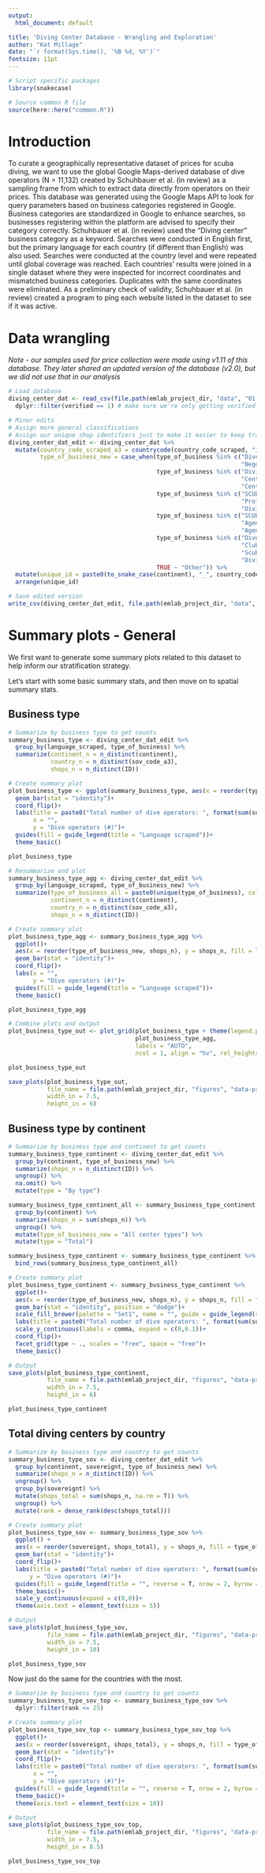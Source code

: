 ```yaml
---
output:
  html_document: default

title: 'Diving Center Database - Wrangling and Exploration'
author: "Kat Millage"
date: "`r format(Sys.time(), '%B %d, %Y')`"
fontsize: 11pt
---
```


```r
# Script specific packages
library(snakecase)

# Source common R file
source(here::here("common.R"))
```

# Introduction

To curate a geographically representative dataset of prices for scuba diving, we want to use the global Google Maps-derived database of dive operators (N = 11,132) created by Schuhbauer et al. (in review) as a sampling frame from which to extract data directly from operators on their prices. This database was generated using the Google Maps API to look for query parameters based on business categories registered in Google. Business categories are standardized in Google to enhance searches, so businesses registering within the platform are advised to specify their category correctly. Schuhbauer et al. (in review) used the "Diving center" business category as a keyword. Searches were conducted in English first, but the primary language for each country (if different than English) was also used. Searches were conducted at the country level and were repeated until global coverage was reached. Each countries’ results were joined in a single dataset where they were inspected for incorrect coordinates and mismatched business categories. Duplicates with the same coordinates were eliminated. As a preliminary check of validity, Schuhbauer et al. (in review) created a program to ping each website listed in the dataset to see if it was active.

# Data wrangling

*Note - our samples used for price collection were made using v1.11 of this database. They later shared an updated version of the database (v2.0), but we did not use that in our analysis*

```r
# Load database
diving_center_dat <- read_csv(file.path(emlab_project_dir, "data", "01-raw", "diving-centers", "diving_centers_database_v1.11_verified_with_padi_info.csv")) %>%
  dplyr::filter(verified == 1) # make sure we're only getting verified shops

# Minor edits
# Assign more general classifications
# Assign our unique shop identifiers just to make it easier to keep track of the data
diving_center_dat_edit <- diving_center_dat %>%
  mutate(country_code_scraped_a3 = countrycode(country_code_scraped, "iso2c", "iso3c"),
         type_of_business_new = case_when(type_of_business %in% c("Dive shop", 
                                                                  "Negozio di attrezzature per immersioni") ~ "Dive shop",
                                          type_of_business %in% c("Diving center", 
                                                                  "Centro de buceo", 
                                                                  "Centro immersioni") ~ "Diving center",
                                          type_of_business %in% c("SCUBA instructor", 
                                                                  "Profesor de buceo", 
                                                                  "Diving contractor") ~ "Instructor",
                                          type_of_business %in% c("SCUBA tour agency", 
                                                                  "Agencia de viajes de buceo", 
                                                                  "Agenzia viaggi specializzata in immersioni") ~ "Tour agency",
                                          type_of_business %in% c("Dive club", 
                                                                  "Club de buceo", 
                                                                  "Scuba diving", 
                                                                  "Diving") ~ "Dive club",
                                          TRUE ~ "Other")) %>%
  mutate(unique_id = paste0(to_snake_case(continent), "_", country_code_scraped, "_", to_snake_case(business_name), "_", ID)) %>%
  arrange(unique_id)

# Save edited version
write_csv(diving_center_dat_edit, file.path(emlab_project_dir, "data", "02-processed", "data-prep", "diving_center_database_clean.csv"))
```

# Summary plots - General

We first want to generate some summary plots related to this dataset to help inform our stratification strategy.

Let's start with some basic summary stats, and then move on to spatial summary stats. 

## Business type

```r
# Summarize by business type to get counts
summary_business_type <- diving_center_dat_edit %>%
  group_by(language_scraped, type_of_business) %>%
  summarize(continent_n = n_distinct(continent),
            country_n = n_distinct(sov_code_a3),
            shops_n = n_distinct(ID))

# Create summary plot
plot_business_type <- ggplot(summary_business_type, aes(x = reorder(type_of_business, shops_n), y = shops_n, fill = language_scraped)) +
  geom_bar(stat = "identity")+
  coord_flip()+
  labs(title = paste0("Total number of dive operators: ", format(sum(summary_business_type$shops_n, na.rm = T), big.mark = ",")), 
       x = "",
       y = "Dive operators (#)")+
  guides(fill = guide_legend(title = "Language scraped"))+
  theme_basic()

plot_business_type
```

```r
# Resummarize and plot
summary_business_type_agg <- diving_center_dat_edit %>%
  group_by(language_scraped, type_of_business_new) %>%
  summarize(type_of_business_all = paste0(unique(type_of_business), collapse = ", "),
            continent_n = n_distinct(continent),
            country_n = n_distinct(sov_code_a3),
            shops_n = n_distinct(ID))

# Create summary plot
plot_business_type_agg <- summary_business_type_agg %>%
  ggplot()+ 
  aes(x = reorder(type_of_business_new, shops_n), y = shops_n, fill = language_scraped) +
  geom_bar(stat = "identity")+
  coord_flip()+
  labs(x = "",
       y = "Dive operators (#)")+
  guides(fill = guide_legend(title = "Language scraped"))+
  theme_basic()

plot_business_type_agg
```

```r
# Combine plots and output
plot_business_type_out <- plot_grid(plot_business_type + theme(legend.position = "none"), 
                                    plot_business_type_agg, 
                                    labels = "AUTO", 
                                    ncol = 1, align = "hv", rel_heights = c(1.75, 1))

plot_business_type_out

save_plots(plot_business_type_out, 
           file_name = file.path(emlab_project_dir, "figures", "data-prep", "dive_operators_all_by_language_scraped.png"),
           width_in = 7.5,
           height_in = 6)
```

## Business type by continent

```r
# Summarize by business type and continent to get counts
summary_business_type_continent <- diving_center_dat_edit %>%
  group_by(continent, type_of_business_new) %>%
  summarize(shops_n = n_distinct(ID)) %>%
  ungroup() %>%
  na.omit() %>%
  mutate(type = "By type")

summary_business_type_continent_all <- summary_business_type_continent %>%
  group_by(continent) %>%
  summarize(shops_n = sum(shops_n)) %>%
  ungroup() %>%
  mutate(type_of_business_new = "All center types") %>%
  mutate(type = "Total")

summary_business_type_continent <- summary_business_type_continent %>%
  bind_rows(summary_business_type_continent_all)

# Create summary plot
plot_business_type_continent <- summary_business_type_continent %>%
  ggplot()+
  aes(x = reorder(type_of_business_new, shops_n), y = shops_n, fill = factor(continent, levels = c("Oceania", "Europe", "Asia", "Americas", "Africa"))) +
  geom_bar(stat = "identity", position = "dodge")+
  scale_fill_brewer(palette = "Set1", name = "", guide = guide_legend(reverse = T))+
  labs(title = paste0("Total number of dive operators: ", format(sum(summary_business_type_continent_all$shops_n, na.rm = T), big.mark = ",")), x = "", y = "Dive operators (#)")+
  scale_y_continuous(labels = comma, expand = c(0,0.1))+
  coord_flip()+
  facet_grid(type ~ ., scales = "free", space = "free")+
  theme_basic()

# Output
save_plots(plot_business_type_continent, 
           file_name = file.path(emlab_project_dir, "figures", "data-prep", "dive_operators_all_by_type_and_continent.png"),
           width_in = 7.5,
           height_in = 6)

plot_business_type_continent
```

## Total diving centers by country

```r
# Summarize by business type and country to get counts
summary_business_type_sov <- diving_center_dat_edit %>%
  group_by(continent, sovereignt, type_of_business_new) %>%
  summarize(shops_n = n_distinct(ID)) %>%
  ungroup() %>%
  group_by(sovereignt) %>%
  mutate(shops_total = sum(shops_n, na.rm = T)) %>%
  ungroup() %>%
  mutate(rank = dense_rank(desc(shops_total)))

# Create summary plot
plot_business_type_sov <- summary_business_type_sov %>%
  ggplot() + 
  aes(x = reorder(sovereignt, shops_total), y = shops_n, fill = type_of_business_new) +
  geom_bar(stat = "identity")+
  coord_flip()+
  labs(title = paste0("Total number of dive operators: ", format(sum(summary_business_type$shops_n, na.rm = T), big.mark = ",")), x = "",
      y = "Dive operators (#)")+
  guides(fill = guide_legend(title = "", reverse = T, nrow = 2, byrow = T))+
  theme_basic()+
  scale_y_continuous(expand = c(0,0))+
  theme(axis.text = element_text(size = 5))

# Output
save_plots(plot_business_type_sov, 
           file_name = file.path(emlab_project_dir, "figures", "data-prep", "dive_operators_all_by_country_and_type.png"),
           width_in = 7.5,
           height_in = 10)

plot_business_type_sov
```

Now just do the same for the countries with the most. 

```r
# Summarize by business type and country to get counts
summary_business_type_sov_top <- summary_business_type_sov %>%
  dplyr::filter(rank <= 25)

# Create summary plot
plot_business_type_sov_top <- summary_business_type_sov_top %>%
  ggplot()+
  aes(x = reorder(sovereignt, shops_total), y = shops_n, fill = type_of_business_new) +
  geom_bar(stat = "identity")+
  coord_flip()+
  labs(title = paste0("Total number of dive operators: ", format(sum(summary_business_type_sov_top$shops_n, na.rm = T), big.mark = ",")), 
       x = "",
       y = "Dive operators (#)")+
  guides(fill = guide_legend(title = "", reverse = T, nrow = 2, byrow = T))+
  theme_basic()+
  theme(axis.text = element_text(size = 10))

# Output
save_plots(plot_business_type_sov_top, 
           file_name = file.path(emlab_project_dir, "figures", "data-prep", "dive_operators_all_by_country_and_type_top_25.png"),
           width_in = 7.5,
           height_in = 8.5)

plot_business_type_sov_top
```

